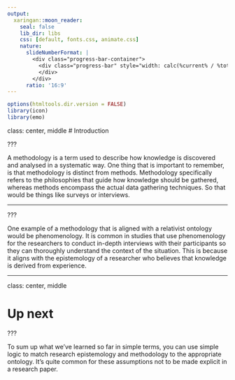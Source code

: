 ```yaml
---
output:
  xaringan::moon_reader:
    seal: false
    lib_dir: libs
    css: [default, fonts.css, animate.css]
    nature:
      slideNumberFormat: |
        <div class="progress-bar-container">
          <div class="progress-bar" style="width: calc(%current% / %total% * 100%);">
          </div>
        </div>
      ratio: '16:9'
---
```


```r
options(htmltools.dir.version = FALSE)
library(icon)
library(emo)
```

class: center, middle
# Introduction

???

A methodology is a term used to describe how knowledge is discovered and analysed in a systematic way. One thing that is important to remember, is that methodology is distinct from methods. Methodology specifically refers to the philosophies that guide how knowledge should be gathered, whereas methods encompass the actual data gathering techniques. So that would be things like surveys or interviews. 

---

???

One example of a methodology that is aligned with a relativist ontology would be phenomenology. It is common in studies that use phenomenology for the researchers to conduct in-depth interviews with their participants so they can thoroughly understand the context of the situation. This is because it aligns with the epistemology of a researcher who believes that knowledge is derived from experience.

---

class: center, middle

# Up next


???

To sum up what we've learned so far in simple terms, you can use simple logic to match research epistemology and methodology to the appropriate ontology. It's quite common for these assumptions not to be made explicit in a research paper. 


